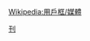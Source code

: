 {{Userbox
  |id=新澳門<br>Issue
  |id-c=green
  |id-fc=white
  |id-s=10
  |info=這個用戶喜歡閱讀'''[[新澳門學社]]'''出版的刊物。
  |info-c=white
  |info-s=9
  |border-c=green
}}<includeonly></includeonly><noinclude>{{Clear}}[[Category:媒體用戶框模板|刊]][[Wikipedia:用戶框/媒體]]</noinclude>